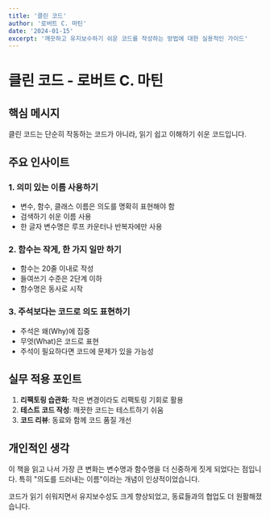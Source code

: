```yaml
---
title: '클린 코드'
author: '로버트 C. 마틴'
date: '2024-01-15'
excerpt: '깨끗하고 유지보수하기 쉬운 코드를 작성하는 방법에 대한 실용적인 가이드'
---
```


# 클린 코드 - 로버트 C. 마틴

## 핵심 메시지

클린 코드는 단순히 작동하는 코드가 아니라, 읽기 쉽고 이해하기 쉬운 코드입니다.

## 주요 인사이트

### 1. 의미 있는 이름 사용하기

- 변수, 함수, 클래스 이름은 의도를 명확히 표현해야 함
- 검색하기 쉬운 이름 사용
- 한 글자 변수명은 루프 카운터나 반복자에만 사용

### 2. 함수는 작게, 한 가지 일만 하기

- 함수는 20줄 이내로 작성
- 들여쓰기 수준은 2단계 이하
- 함수명은 동사로 시작

### 3. 주석보다는 코드로 의도 표현하기

- 주석은 왜(Why)에 집중
- 무엇(What)은 코드로 표현
- 주석이 필요하다면 코드에 문제가 있을 가능성

## 실무 적용 포인트

1. **리팩토링 습관화**: 작은 변경이라도 리팩토링 기회로 활용
2. **테스트 코드 작성**: 깨끗한 코드는 테스트하기 쉬움
3. **코드 리뷰**: 동료와 함께 코드 품질 개선

## 개인적인 생각

이 책을 읽고 나서 가장 큰 변화는 변수명과 함수명을 더 신중하게 짓게 되었다는 점입니다. 특히 "의도를 드러내는 이름"이라는 개념이 인상적이었습니다.

코드가 읽기 쉬워지면서 유지보수성도 크게 향상되었고, 동료들과의 협업도 더 원활해졌습니다.
